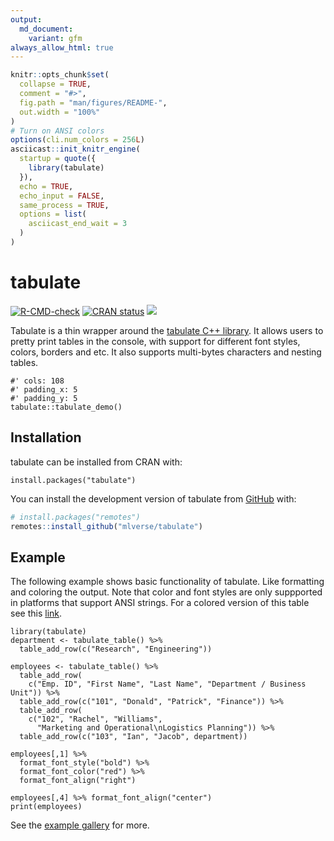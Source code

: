 ```yaml
---
output:
  md_document:
    variant: gfm
always_allow_html: true
---
```


<!-- README.md is generated from README.Rmd. Please edit that file -->

```r
knitr::opts_chunk$set(
  collapse = TRUE,
  comment = "#>",
  fig.path = "man/figures/README-",
  out.width = "100%"
)
# Turn on ANSI colors
options(cli.num_colors = 256L)
asciicast::init_knitr_engine(
  startup = quote({
    library(tabulate)
  }),
  echo = TRUE,
  echo_input = FALSE,
  same_process = TRUE,
  options = list(
    asciicast_end_wait = 3
  )
)
```

# tabulate

<!-- badges: start -->
[![R-CMD-check](https://github.com/mlverse/tabulate/workflows/R-CMD-check/badge.svg)](https://github.com/mlverse/tabulate/actions)
[![CRAN status](https://www.r-pkg.org/badges/version/tabulate)](https://CRAN.R-project.org/package=tabulate)
[![](https://cranlogs.r-pkg.org/badges/tabulate)](https://cran.r-project.org/package=tabulate)
<!-- badges: end -->

Tabulate is a thin wrapper around the [tabulate C++ library](https://github.com/p-ranav/tabulate).
It allows users to pretty print tables in the console, with support for different
font styles, colors, borders and etc. It also supports multi-bytes characters and
nesting tables.

```asciicast
#' cols: 108
#' padding_x: 5
#' padding_y: 5
tabulate::tabulate_demo()
```

## Installation

tabulate can be installed from CRAN with:

```
install.packages("tabulate")
```

You can install the development version of tabulate from [GitHub](https://github.com/) with:

``` r
# install.packages("remotes")
remotes::install_github("mlverse/tabulate")
```

## Example

The following example shows basic functionality of tabulate. Like formatting and
coloring the output. Note that color and font styles are only suppported in platforms
that support ANSI strings. For a colored version of this table see this [link](https://mlverse.github.io/tabulate/articles/unicode.html).

```asciicast
library(tabulate)
department <- tabulate_table() %>% 
  table_add_row(c("Research", "Engineering"))

employees <- tabulate_table() %>% 
  table_add_row(
    c("Emp. ID", "First Name", "Last Name", "Department / Business Unit")) %>% 
  table_add_row(c("101", "Donald", "Patrick", "Finance")) %>% 
  table_add_row(
    c("102", "Rachel", "Williams", 
      "Marketing and Operational\nLogistics Planning")) %>% 
  table_add_row(c("103", "Ian", "Jacob", department))

employees[,1] %>% 
  format_font_style("bold") %>% 
  format_font_color("red") %>% 
  format_font_align("right")

employees[,4] %>% format_font_align("center") 
print(employees)
```

See the [example gallery](https://mlverse.github.io/tabulate/articles/) for more.

